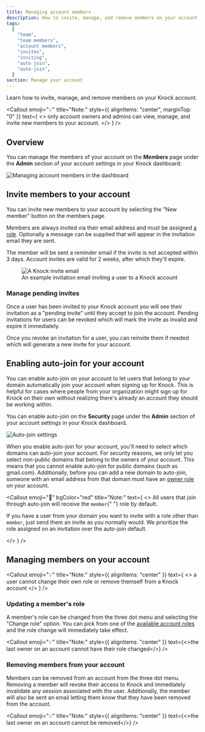 ```yaml
---
title: Managing account members
description: How to invite, manage, and remove members on your account.
tags:
  [
    "team",
    "team members",
    "account members",
    "invites",
    "inviting",
    "auto join",
    "auto-join",
  ]
section: Manage your account
---
```


Learn how to invite, manage, and remove members on your Knock account.

<Callout
  emoji="💡"
  title="Note:"
  style={{ alignItems: "center", marginTop: "0" }}
  text={
    <>
      only account owners and admins can view, manage, and invite new members to
      your account.
    </>
  }
/>

## Overview

You can manage the members of your account on the **Members** page under the **Admin** section of your account settings in your Knock dashboard:

<Image
  src="/images/manage-your-account/account-members.png"
  alt="Managing account members in the dashboard"
  width={2626}
  height={1751}
  className="rounded-md border border-gray-200"
/>

## Invite members to your account

You can invite new members to your account by selecting the "New member" button on the members page.

Members are always invited via their email address and must be assigned [a role](/manage-your-account/roles-and-permissions). Optionally a message can be supplied that will appear in the invitation email they are sent.

The member will be sent a reminder email if the invite is not accepted within 3 days. Account invites are valid for 2 weeks, after which they'll expire.

<figure>
  <Image
    src="/images/manage-your-account/account-invite-email.png"
    width={1327}
    height={949}
    alt="A Knock invite email"
  />
  <figcaption>
    An example invitation email inviting a user to a Knock account
  </figcaption>
</figure>

### Manage pending invites

Once a user has been invited to your Knock account you will see their invitation as a "pending invite" until they accept to join the account. Pending invitations for users can be revoked which will mark the invite as invalid and expire it immediately.

Once you revoke an invitation for a user, you can reinvite them if needed which will generate a new invite for your account.

## Enabling auto-join for your account

You can enable auto-join on your account to let users that belong to your domain automatically join your account when signing up for Knock. This is helpful
for cases where people from your organization might sign up for Knock on their own without realizing there's already an account they should be working within.

You can enable auto-join on the **Security** page under the **Admin** section of your account settings in your Knock dashboard.

<Image
  src="/images/manage-your-account/auto-join-settings.png"
  alt="Auto-join settings"
  width={2628}
  height={1737}
  className="rounded-md border border-gray-200"
/>

When you enable auto-join for your account, you'll need to select which domains
can auto-join your account. For security reasons, we only let you select non-public domains that belong to the owners of your account.
This means that you cannot enable auto-join for public domains (such as gmail.com). Additionally, before you can add a new domain to auto-join, someone with an email address from that domain must have an [owner role](/manage-your-account/roles-and-permissions) on your account.

<Callout
  emoji="🚨"
  bgColor="red"
  title="Note:"
  text={
    <>
      All users that join through auto-join will receive the <code>member</code>{" "}
      role by default.
      <p>
        If you have a user from your domain you want to invite with a role other
        than <code>member</code>, just send them an invite as you normally
        would. We prioritize the role assigned on an invitation over the
        auto-join default.
      </p>
    </>
  }
/>

## Managing members on your account

<Callout
  emoji="💡"
  title="Note:"
  style={{ alignItems: "center" }}
  text={
    <>
      a user cannot change their own role or remove themself from a Knock
      account
    </>
  }
/>

### Updating a member's role

A member's role can be changed from the three dot menu and selecting the "Change role" option. You can pick from one of the [available account roles](/manage-your-account/roles-and-permissions) and the role change will immediately take effect.

<Callout
  emoji="💡"
  title="Note:"
  style={{ alignItems: "center" }}
  text={<>the last owner on an account cannot have their role changed</>}
/>

### Removing members from your account

Members can be removed from an account from the three dot menu. Removing a member will revoke their access to Knock and immediately invalidate any session associated with the user. Additionally, the member will also be sent an email letting them know that they have been removed from the account.

<Callout
  emoji="💡"
  title="Note:"
  style={{ alignItems: "center" }}
  text={<>the last owner on an account cannot be removed</>}
/>
